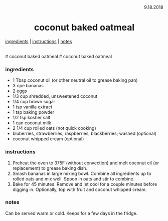 <p align="right">9.18.2018</p>

<h1 align="center">coconut baked oatmeal</h1>

<div align="center">
  <a href="#ingredients">ingredients</a> | 
  <a href="#instructions">instructions</a> | 
  <a href="#notes">notes</a>
</div>
<br>
# coconut baked oatmeal
# coconut baked oatmeal

### ingredients
- 1 Tbsp coconut oil (or other neutral oil to grease baking pan)
- 3 ripe bananas 
- 2 eggs
- 1/3 cup shredded, unsweetened coconut
- 1/4 cup brown sugar
- 1 tsp vanilla extract 
- 1 tsp baking powder
- 1/2 tsp kosher salt 
- 1 can coconut milk 
- 2 1/4 cup rolled oats (not quick cooking)
- bluberries, strawberries, raspberries, blackberries; washed (optional)
- coconut whipped cream (optional)

### instructions
1. Preheat the oven to 375F (without convection) and melt coconut oil (or replacement) to grease baking dish.
1. Smash bananas in large mixing bowl. Combine all ingredients up to rolled oats and mix well.  Spoon in oats and 
stir to combine.
1. Bake for 45 minutes.  Remove and let cool for a couple minutes before digging in.  Optionally, top with fruit and 
coconut whipped cream.

### notes
Can be served warm or cold. Keeps for a few days in the fridge.
